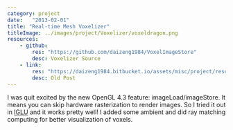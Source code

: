 ```yaml
---
category: project
date:   "2013-02-01"
title: "Real-time Mesh Voxelizer"
titleImage: ../images/project/Voxelizer/voxeldragon.png
resources:
    - github: 
        res: "https://github.com/daizeng1984/VoxelImageStore"
        desc: Voxelizer Source
    - link:
        res: "https://daizeng1984.bitbucket.io/assets/misc/project/research/Glossy/GlossyReport.html"
        desc: Old Post
---
```


I was quit excited by the new OpenGL 4.3 feature: imageLoad/imageStore. It means you can skip hardware rasterization to render images. So I tried it out in [IGLU](http://cwyman.org/code/iglu_0.5.0.zip) and it works pretty well! I added some ambient and did ray matching computing for better visualization of voxels.
